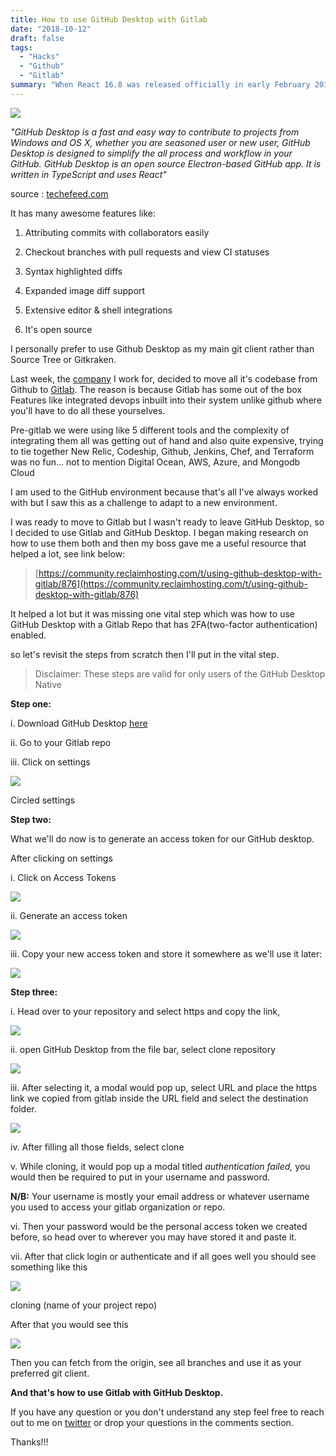 ```yaml
---
title: How to use GitHub Desktop with Gitlab
date: "2018-10-12"
draft: false
tags:
  - "Hacks"
  - "Github"
  - "Gitlab"
summary: "When React 16.8 was released officially in early February 2019, it shipped with an additional API that lets you use state and other features in React without writing a class. This additional API is called Hooks and they're becoming popular in the React ecosystem, from open sourced projects to being used in production applications."
---
```


![](https://cdn-images-1.medium.com/max/800/1*041IZI22eO8lQqrjME0_YA.jpeg)

_"GitHub Desktop is a fast and easy way to contribute to projects from Windows and OS X, whether you are seasoned user or new user, GitHub Desktop is designed to simplify the all process and workflow in your GitHub. GitHub Desktop is an open source Electron-based GitHub app. It is written in TypeScript and uses React"_

source : [techefeed.com](https://www.techefeed.com/internet/get-started-github-desktop/)

It has many awesome features like:

1. Attributing commits with collaborators easily

2. Checkout branches with pull requests and view CI statuses

3. Syntax highlighted diffs

4. Expanded image diff support

5. Extensive editor & shell integrations

6. It's open source

I personally prefer to use Github Desktop as my main git client rather than Source Tree or Gitkraken.

Last week, the [company](https://legalrobot.com) I work for, decided to move all it's codebase from Github to [Gitlab](https://gitlab.com). The reason is because Gitlab has some out of the box Features like integrated devops inbuilt into their system unlike github where you'll have to do all these yourselves.

Pre-gitlab we were using like 5 different tools and the complexity of integrating them all was getting out of hand and also quite expensive, trying to tie together New Relic, Codeship, Github, Jenkins, Chef, and Terraform was no fun… not to mention Digital Ocean, AWS, Azure, and Mongodb Cloud

I am used to the GitHub environment because that's all I've always worked with but I saw this as a challenge to adapt to a new environment.

I was ready to move to Gitlab but I wasn't ready to leave GitHub Desktop, so I decided to use Gitlab and GitHub Desktop. I began making research on how to use them both and then my boss gave me a useful resource that helped a lot, see link below:

> [https://community.reclaimhosting.com/t/using-github-desktop-with-gitlab/876](https://community.reclaimhosting.com/t/using-github-desktop-with-gitlab/876)

It helped a lot but it was missing one vital step which was how to use GitHub Desktop with a Gitlab Repo that has 2FA(two-factor authentication) enabled.

so let's revisit the steps from scratch then I'll put in the vital step.

> Disclaimer: These steps are valid for only users of the GitHub Desktop Native

**Step one:**

i. Download GitHub Desktop [here](https://desktop.github.com)

ii. Go to your Gitlab repo

iii. Click on settings

![](https://cdn-images-1.medium.com/max/1024/1*w3soMTEc5K0Q0iCzadv3qQ.png)<figcaption>Circled settings</figcaption>

**Step two:**

What we'll do now is to generate an access token for our GitHub desktop.

After clicking on settings

i. Click on Access Tokens

![](https://cdn-images-1.medium.com/max/1024/1*XMmRvjhDqy0XXygAJnlpTg.png)

ii. Generate an access token

![](https://cdn-images-1.medium.com/max/1024/1*dddg6tBT8yqSPURwiPcqsA.png)

iii. Copy your new access token and store it somewhere as we'll use it later:

![](https://cdn-images-1.medium.com/max/1024/1*YglJK_c8xxKTwBzvj_-q_w.png)

**Step three:**

i. Head over to your repository and select https and copy the link,

![](https://cdn-images-1.medium.com/max/1024/1*CCSybMcpqoSO2yEzEWVXDA.png)

ii. open GitHub Desktop from the file bar, select clone repository

![](https://cdn-images-1.medium.com/max/1024/1*m9ca14FUXJJoTCfy-xN6sg.png)

iii. After selecting it, a modal would pop up, select URL and place the https link we copied from gitlab inside the URL field and select the destination folder.

![](https://cdn-images-1.medium.com/max/1024/1*5Hs2sv0w9MHwhk8ozqp5TQ.png)

iv. After filling all those fields, select clone

v. While cloning, it would pop up a modal titled _authentication failed,_ you would then be required to put in your username and password.

**N/B:** Your username is mostly your email address or whatever username you used to access your gitlab organization or repo.

vi. Then your password would be the personal access token we created before, so head over to wherever you may have stored it and paste it.

vii. After that click login or authenticate and if all goes well you should see something like this

![](https://cdn-images-1.medium.com/max/1024/1*iyX9y9Vt9-DOIq6VNjOIHg.png)<figcaption>cloning (name of your project repo)</figcaption>

After that you would see this

![](https://cdn-images-1.medium.com/max/1024/1*QLnUBwAQtYyuwUNuG7S_3w.png)

Then you can fetch from the origin, see all branches and use it as your preferred git client.

**And that's how to use Gitlab with GitHub Desktop.**

If you have any question or you don't understand any step feel free to reach out to me on [twitter](https://twitter.com/coder_blvck) or drop your questions in the comments section.

Thanks!!!
